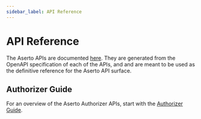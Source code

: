 ```yaml
---
sidebar_label: API Reference
---
```


# API Reference

The Aserto APIs are documented [here](https://aserto.readme.io/reference). They are generated from 
the OpenAPI specification of each of the APIs, and and are meant to be used as the definitive reference 
for the Aserto API surface.

## Authorizer Guide

For an overview of the Aserto Authorizer APIs, start with the [Authorizer Guide](/authorizer-guide/overview).

